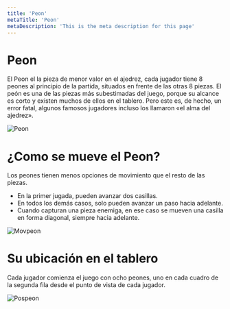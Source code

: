 ```yaml
---
title: 'Peon'
metaTitle: 'Peon'
metaDescription: 'This is the meta description for this page'
---
```


# Peon

El Peon el la pieza de menor valor en el ajedrez, cada jugador tiene 8 peones al principio de la partida, situados en frente de las otras 8 piezas.
El peón es una de las piezas más subestimadas del juego, porque su alcance es corto y existen muchos de ellos en el tablero. Pero este es, de hecho, un error fatal, algunos famosos jugadores incluso los llamaron «el alma del ajedrez».

![Peon](https://i.imgur.com/VTzttmZ.png)

# ¿Como se mueve el Peon?

Los peones tienen menos opciones de movimiento que el resto de las piezas.

- En la primer jugada, pueden avanzar dos casillas.
- En todos los demás casos, solo pueden avanzar un paso hacia adelante.
- Cuando capturan una pieza enemiga, en ese caso se mueven una casilla en forma diagonal, siempre hacia adelante.

![Movpeon](https://i.imgur.com/iRxMnQt.gif)

# Su ubicación en el tablero

Cada jugador comienza el juego con ocho peones, uno en cada cuadro de la segunda fila desde el punto de vista de cada jugador.

![Pospeon](https://i.imgur.com/CSM4peZ.png)
